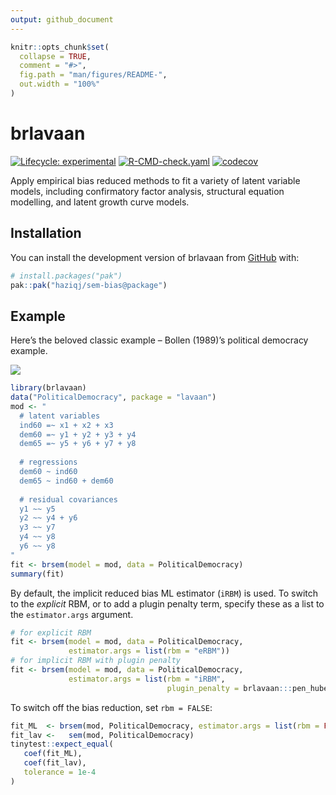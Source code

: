 ```yaml
---
output: github_document
---
```


<!-- README.md is generated from README.Rmd. Please edit that file -->

```r
knitr::opts_chunk$set(
  collapse = TRUE,
  comment = "#>",
  fig.path = "man/figures/README-",
  out.width = "100%"
)
```

# brlavaan

<!-- badges: start -->
[![Lifecycle: experimental](https://img.shields.io/badge/lifecycle-experimental-orange.svg)](https://lifecycle.r-lib.org/articles/stages.html#experimental)
[![R-CMD-check.yaml](https://github.com/haziqj/sem-bias/actions/workflows/R-CMD-check.yaml/badge.svg?branch=package)](https://github.com/haziqj/sem-bias/actions/workflows/R-CMD-check.yaml)
[![codecov](https://codecov.io/gh/haziqj/sem-bias/graph/badge.svg?token=00UGXV3BMK)](https://codecov.io/gh/haziqj/sem-bias)
<!-- badges: end -->

Apply empirical bias reduced methods to fit a variety of latent variable models, including confirmatory factor analysis, structural equation modelling, and latent growth curve models.

## Installation

You can install the development version of brlavaan from [GitHub](https://github.com/) with:

``` r
# install.packages("pak")
pak::pak("haziqj/sem-bias@package")
```

## Example

Here's the beloved classic example -- Bollen (1989)'s political democracy example.

![](https://lavaan.ugent.be/figures/sem.png)


```r
library(brlavaan)
data("PoliticalDemocracy", package = "lavaan")
mod <- "
  # latent variables 
  ind60 =~ x1 + x2 + x3 
  dem60 =~ y1 + y2 + y3 + y4 
  dem65 =~ y5 + y6 + y7 + y8 
   
  # regressions
  dem60 ~ ind60 
  dem65 ~ ind60 + dem60 
  
  # residual covariances 
  y1 ~~ y5
  y2 ~~ y4 + y6 
  y3 ~~ y7 
  y4 ~~ y8
  y6 ~~ y8
"
fit <- brsem(model = mod, data = PoliticalDemocracy) 
summary(fit)
```

By default, the implicit reduced bias ML estimator (`iRBM`) is used. 
To switch to the *explicit* RBM, or to add a plugin penalty term, specify these as a list to the `estimator.args` argument.

```r
# for explicit RBM
fit <- brsem(model = mod, data = PoliticalDemocracy, 
             estimator.args = list(rbm = "eRBM"))  
# for implicit RBM with plugin penalty
fit <- brsem(model = mod, data = PoliticalDemocracy, 
             estimator.args = list(rbm = "iRBM", 
                                   plugin_penalty = brlavaan:::pen_huber))
```

To switch off the bias reduction, set `rbm = FALSE`:

```r
fit_ML  <- brsem(mod, PoliticalDemocracy, estimator.args = list(rbm = FALSE))
fit_lav <-   sem(mod, PoliticalDemocracy)
tinytest::expect_equal(
   coef(fit_ML),
   coef(fit_lav),
   tolerance = 1e-4
)
```
